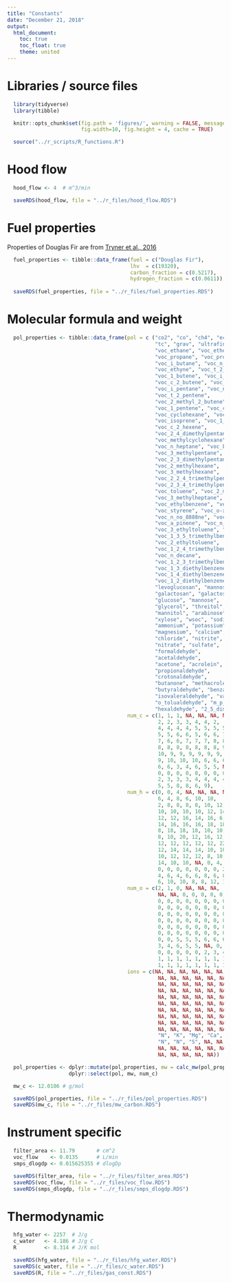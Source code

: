 ```yaml
---
title: "Constants"
date: "December 21, 2018"
output:
  html_document:
    toc: true
    toc_float: true
    theme: united
---
```


# Libraries / source files

```r
  library(tidyverse)
  library(tibble)
```

```r
  knitr::opts_chunk$set(fig.path = 'figures/', warning = FALSE, message = FALSE,
                        fig.width=10, fig.height = 4, cache = TRUE)
```

```r
  source("../r_scripts/R_functions.R")
```

# Hood flow

```r
  hood_flow <- 4  # m^3/min

  saveRDS(hood_flow, file = "../r_files/hood_flow.RDS")
```

# Fuel properties

Properties of Douglas Fir are from [Tryner et al., 2016](dx.doi.org/10.1021/acs.est.6b00440)

```r
  fuel_properties <- tibble::data_frame(fuel = c("Douglas Fir"),
                                        lhv  = c(19320),               # kJ/kg, dry basis
                                        carbon_fraction = c(0.5217),   # kg_C/kg_fuel, dry basis
                                        hydrogen_fraction = c(0.0611)) # kg_H/kg_fuel, dry basis
                                        
  saveRDS(fuel_properties, file = "../r_files/fuel_properties.RDS")
```

# Molecular formula and weight 

```r
  pol_properties <- tibble::data_frame(pol = c ("co2", "co", "ch4", "ec", "oc",
                                                "tc", "grav", "ultrafines",
                                                "voc_ethane", "voc_ethene",
                                                "voc_propane", "voc_propene",
                                                "voc_i_butane", "voc_n_butane",
                                                "voc_ethyne", "voc_t_2_butene",
                                                "voc_1_butene", "voc_i_butene",
                                                "voc_c_2_butene", "voc_cyclopentane",
                                                "voc_i_pentane", "voc_n_pentane",
                                                "voc_t_2_pentene",
                                                "voc_2_methyl_2_butene",
                                                "voc_1_pentene", "voc_c_2_pentene",
                                                "voc_cyclohexane", "voc_n_hexane",
                                                "voc_isoprene", "voc_1_hexene",
                                                "voc_c_2_hexene",
                                                "voc_2_4_dimethylpentane",
                                                "voc_methylcyclohexane", 
                                                "voc_n_heptane", "voc_benzene",
                                                "voc_3_methylpentane",
                                                "voc_2_3_dimethylpentane",
                                                "voc_2_methylhexane",
                                                "voc_3_methylhexane",
                                                "voc_2_2_4_trimethylpentane",
                                                "voc_2_3_4_trimethylpentane",
                                                "voc_toluene", "voc_2_methylheptane",
                                                "voc_3_methylheptane", "voc_n_octane",
                                                "voc_ethylbenzene", "voc_m+p-xylene",
                                                "voc_styrene", "voc_o-xylene",
                                                "voc_n_no_8888ne", "voc_i_propylbenzene",
                                                "voc_a_pinene", "voc_n_propylbenzene",
                                                "voc_3_ethyltoluene", "voc_4_ethyltoluene",
                                                "voc_1_3_5_trimethylbenzene",
                                                "voc_2_ethyltoluene",
                                                "voc_1_2_4_trimethylbenzene",
                                                "voc_n_decane",
                                                "voc_1_2_3_trimethylbenzene",
                                                "voc_1_3_diethylbenzene",
                                                "voc_1_4_diethylbenzene",
                                                "voc_1_2_diethylbenzene",
                                                "levoglucosan", "mannosan",
                                                "galactosan", "galactose",
                                                "glucose", "mannose",
                                                "glycerol", "threitol",
                                                "mannitol", "arabinose",
                                                "xylose", "wsoc", "sodium",
                                                "ammonium", "potassium",
                                                "magnesium", "calcium",
                                                "chloride", "nitrite",
                                                "nitrate", "sulfate",
                                                "formaldehyde",
                                                "acetaldehyde",
                                                "acetone", "acrolein",
                                                "propionaldehyde",
                                                "crotonaldehyde",
                                                "butanone", "methacrolein",
                                                "butyraldehyde", "benzaldehyde",
                                                "isovaleraldehyde", "valeraldehyde",
                                                "o_tolualdehyde", "m_p_tolualdehyde",
                                                "hexaldehyde", "2_5_dimethylbenzaldehyde"),
                                       num_c = c(1, 1, 1, NA, NA, NA, NA, NA,
                                                 2, 2, 3, 3, 4, 4, 2,
                                                 4, 4, 4, 4, 5, 5, 5, 5, 5,
                                                 5, 5, 6, 6, 5, 6, 6, 7, 7,
                                                 7, 6, 6, 7, 7, 7, 8, 8, 7,
                                                 8, 8, 8, 8, 8, 8, 8, 9, 9,
                                                 10, 9, 9, 9, 9, 9, 9, 10,
                                                 9, 10, 10, 10, 6, 6, 6, 6,
                                                 6, 6, 3, 4, 6, 5, 5, NA, 0,
                                                 0, 0, 0, 0, 0, 0, 0, 0, 1,
                                                 2, 3, 3, 3, 4, 4, 4, 4, 7,
                                                 5, 5, 8, 8, 6, 9),
                                       num_h = c(0, 0, 4, NA, NA, NA, NA, NA,
                                                 6, 4, 8, 6, 10, 10,
                                                 2, 8, 8, 8, 8, 10, 12, 12,
                                                 10, 10, 10, 10, 12, 14, 8,
                                                 12, 12, 16, 14, 16, 6,
                                                 14, 16, 16, 16, 18, 18,
                                                 8, 18, 18, 18, 10, 10,
                                                 8, 10, 20, 12, 16, 12,
                                                 12, 12, 12, 12, 12, 22,
                                                 12, 14, 14, 14, 10, 10,
                                                 10, 12, 12, 12, 8, 10,
                                                 14, 10, 10, NA, 0, 4,
                                                 0, 0, 0, 0, 0, 0, 0, 2,
                                                 4, 6, 4, 6, 6, 8, 6, 8,
                                                 6, 10, 10, 8, 8, 12, 10),
                                       num_o = c(2, 1, 0, NA, NA, NA,
                                                 NA, NA, 0, 0, 0, 0, 0,
                                                 0, 0, 0, 0, 0, 0, 0, 0,
                                                 0, 0, 0, 0, 0, 0, 0, 0,
                                                 0, 0, 0, 0, 0, 0, 0, 0,
                                                 0, 0, 0, 0, 0, 0, 0, 0,
                                                 0, 0, 0, 0, 0, 0, 0, 0,
                                                 0, 0, 0, 0, 0, 0, 0, 0,
                                                 0, 0, 5, 5, 5, 6, 6, 6,
                                                 3, 4, 6, 5, 5, NA, 0,
                                                 0, 0, 0, 0, 0, 2, 3, 4,
                                                 1, 1, 1, 1, 1, 1, 1, 1,
                                                 1, 1, 1, 1, 1, 1, 1, 1),
                                       ions = c(NA, NA, NA, NA, NA, NA,
                                                 NA, NA, NA, NA, NA, NA, NA,
                                                 NA, NA, NA, NA, NA, NA, NA, NA,
                                                 NA, NA, NA, NA, NA, NA, NA, NA,
                                                 NA, NA, NA, NA, NA, NA, NA, NA,
                                                 NA, NA, NA, NA, NA, NA, NA, NA,
                                                 NA, NA, NA, NA, NA, NA, NA, NA,
                                                 NA, NA, NA, NA, NA, NA, NA, NA,
                                                 NA, NA, NA, NA, NA, NA, NA, NA,
                                                 NA, NA, NA, NA, NA, NA, "Na",
                                                 "N", "K", "Mg", "Ca", "Cl",
                                                 "N", "N", "S", NA, NA, NA, NA,
                                                 NA, NA, NA, NA, NA, NA, NA,
                                                 NA, NA, NA, NA, NA))

  pol_properties <- dplyr::mutate(pol_properties, mw = calc_mw(pol_properties)) %>%
                    dplyr::select(pol, mw, num_c)

  mw_c <- 12.0106 # g/mol
```

```r
  saveRDS(pol_properties, file = "../r_files/pol_properties.RDS")
  saveRDS(mw_c, file = "../r_files/mw_carbon.RDS")
```

# Instrument specific

```r
  filter_area <- 11.79       # cm^2
  voc_flow    <- 0.0135      # L/min
  smps_dlogdp <- 0.015625355 # dlogDp

  saveRDS(filter_area, file = "../r_files/filter_area.RDS")
  saveRDS(voc_flow, file = "../r_files/voc_flow.RDS")
  saveRDS(smps_dlogdp, file = "../r_files/smps_dlogdp.RDS")
```

# Thermodynamic

```r
  hfg_water <- 2257  # J/g
  c_water   <- 4.186 # J/g C
  R         <- 8.314 # J/K mol

  saveRDS(hfg_water, file = "../r_files/hfg_water.RDS")
  saveRDS(c_water, file = "../r_files/c_water.RDS")
  saveRDS(R, file = "../r_files/gas_const.RDS")
```